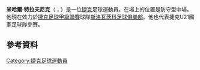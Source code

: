 {{blpunsourced|time=2015-06-08T13:50:29+00:00}}
{{expand|time=2015-06-08T13:50:29+00:00}}
'''米哈爾·特拉夫尼克'''（{{lang-cz|Michal Trávník}}；{{bd|1994年|5月17日}}）是一位[[捷克|捷克]]足球運動員。在場上的位置是防守型中場。他現在效力於[[捷克足球甲級聯賽|捷克足球甲級聯賽]]球隊[[斯洛瓦茨科足球俱樂部|斯洛瓦茨科足球俱樂部]]。他也代表捷克U21國家足球隊參賽。
==參考資料==
{{Reflist}}

{{DEFAULTSORT: Trávník, Michal}}
[[Category:捷克足球運動員|Category:捷克足球運動員]]